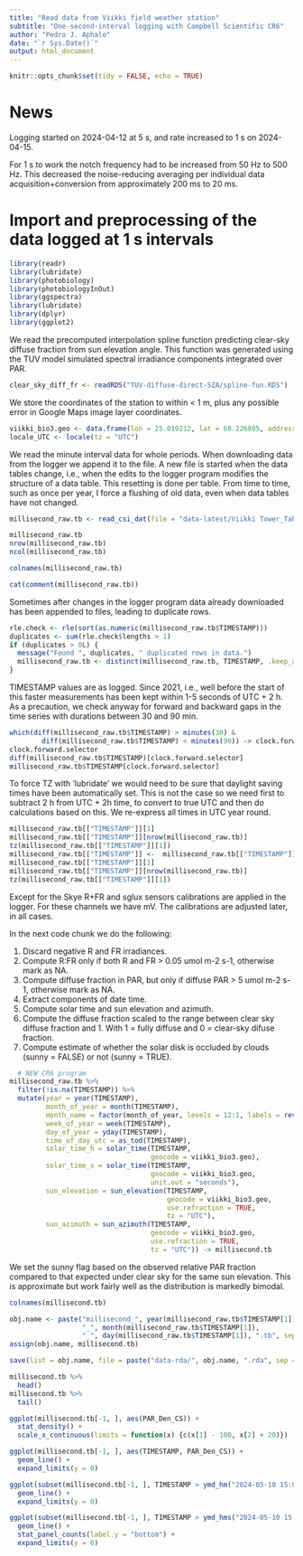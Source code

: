 ```yaml
---
title: "Read data from Viikki field weather station"
subtitle: "One-second-interval logging with Campbell Scientific CR6"
author: "Pedro J. Aphalo"
date: "`r Sys.Date()`"
output: html_document
---
```


```r
knitr::opts_chunk$set(tidy = FALSE, echo = TRUE)
```

# News

Logging started on 2024-04-12 at 5 s, and rate increased to 1 s on 2024-04-15.

For 1 s to work the notch frequency had to be increased from 50 Hz to 500 Hz.
This decreased the noise-reducing averaging per individual data 
acquisition+conversion from approximately 200 ms to 20 ms.


# Import and preprocessing of the data logged at 1 s intervals

```r
library(readr)
library(lubridate)
library(photobiology)
library(photobiologyInOut)
library(ggspectra)
library(lubridate)
library(dplyr)
library(ggplot2)
```

We read the precomputed interpolation spline function predicting clear-sky diffuse fraction from sun elevation angle. This function was generated using the TUV model simulated spectral irradiance components integrated over PAR.

```r
clear_sky_diff_fr <- readRDS("TUV-diffuse-direct-SZA/spline-fun.RDS")
```

We store the coordinates of the station to within < 1 m, plus any possible error in Google Maps image layer coordinates.

```r
viikki_bio3.geo <- data.frame(lon = 25.019212, lat = 60.226805, address = "BIO3, Viikki")
locale_UTC <- locale(tz = "UTC")
```

We read the minute interval data for whole periods. When downloading data from the logger we append it to the file. A new file is started when the data tables change, i.e., when the edits to the logger program modifies the structure of a data table. This resetting is done per table. From time to time, such as once per year, I force a flushing of old data, even when data tables have not changed. 

```r
millisecond_raw.tb <- read_csi_dat(file = "data-latest/Viikki Tower_TableMilliSecond.dat", locale = locale_UTC)

millisecond_raw.tb
nrow(millisecond_raw.tb)
ncol(millisecond_raw.tb)
```

```r
colnames(millisecond_raw.tb)
```

```r
cat(comment(millisecond_raw.tb))
```

Sometimes after changes in the logger program data already downloaded has been
appended to files, leading to duplicate rows.
```r
rle.check <- rle(sort(as.numeric(millisecond_raw.tb$TIMESTAMP)))
duplicates <- sum(rle.check$lengths > 1)
if (duplicates > 0L) {
  message("Found ", duplicates, " duplicated rows in data.")
  millisecond_raw.tb <- distinct(millisecond_raw.tb, TIMESTAMP, .keep_all = TRUE)
}
```

TIMESTAMP values are as logged. Since 2021, i.e., well before the start of this faster measurements has been kept within 1-5 seconds of UTC + 2 h. As a precaution, we check anyway for forward and backward gaps in the time series with durations between 30 and 90 min.

```r
which(diff(millisecond_raw.tb$TIMESTAMP) > minutes(30) &
        diff(millisecond_raw.tb$TIMESTAMP) < minutes(90)) -> clock.forward.selector
clock.forward.selector
diff(millisecond_raw.tb$TIMESTAMP)[clock.forward.selector]
millisecond_raw.tb$TIMESTAMP[clock.forward.selector]
```


To force TZ with 'lubridate' we would need to be sure that daylight saving times have been automatically set. This is not the case so we need first to subtract 2 h from UTC + 2h time, to convert to true UTC and then do calculations based on this. We re-express all times in UTC year round.

```r
millisecond_raw.tb[["TIMESTAMP"]][1]
millisecond_raw.tb[["TIMESTAMP"]][nrow(millisecond_raw.tb)]
tz(millisecond_raw.tb[["TIMESTAMP"]][1])
millisecond_raw.tb[["TIMESTAMP"]] <-  millisecond_raw.tb[["TIMESTAMP"]] - hours(2) # UTC + 2h -> UTC
millisecond_raw.tb[["TIMESTAMP"]][1]
millisecond_raw.tb[["TIMESTAMP"]][nrow(millisecond_raw.tb)]
tz(millisecond_raw.tb[["TIMESTAMP"]][1])
```
Except for the Skye R+FR and sglux sensors calibrations are applied in the logger. For these channels we have mV. The calibrations are adjusted later, in all cases. 

In the next code chunk we do the following:

1. Discard negative R and FR irradiances.
2. Compute R:FR only if both R and FR > 0.05 umol m-2 s-1, otherwise mark as NA.
3. Compute diffuse fraction in PAR, but only if diffuse PAR > 5 umol m-2 s-1, otherwise mark as NA.
4. Extract components of date time.
5. Compute solar time and sun elevation and azimuth.
6. Compute the diffuse fraction scaled to the range between clear sky diffuse fraction and 1. With 1 = fully diffuse and 0 = clear-sky difuse fraction.
7. Compute estimate of whether the solar disk is occluded by clouds (sunny = FALSE) or not (sunny = TRUE).

```r
  # NEW CR6 program
millisecond_raw.tb %>%
  filter(!is.na(TIMESTAMP)) %>%
  mutate(year = year(TIMESTAMP),
         month_of_year = month(TIMESTAMP),
         month_name = factor(month_of_year, levels = 12:1, labels = rev(month.name)),
         week_of_year = week(TIMESTAMP),
         day_of_year = yday(TIMESTAMP),
         time_of_day_utc = as_tod(TIMESTAMP),
         solar_time_h = solar_time(TIMESTAMP, 
                                   geocode = viikki_bio3.geo),
         solar_time_s = solar_time(TIMESTAMP, 
                                   geocode = viikki_bio3.geo, 
                                   unit.out = "seconds"),
         sun_elevation = sun_elevation(TIMESTAMP, 
                                       geocode = viikki_bio3.geo, 
                                       use.refraction = TRUE,
                                       tz = "UTC"),
         sun_azimuth = sun_azimuth(TIMESTAMP, 
                                   geocode = viikki_bio3.geo, 
                                   use.refraction = TRUE,
                                   tz = "UTC")) -> millisecond.tb
```

We set the sunny flag based on the observed relative PAR fraction compared to that expected under clear sky for the same sun elevation. This is approximate but work fairly well as the distribution is markedly bimodal.

```r
colnames(millisecond.tb)
```
```r
obj.name <- paste("millisecond_", year(millisecond_raw.tb$TIMESTAMP[1]),
                  "_", month(millisecond_raw.tb$TIMESTAMP[1]), 
                  "_", day(millisecond_raw.tb$TIMESTAMP[1]), ".tb", sep = "")
assign(obj.name, millisecond.tb)

save(list = obj.name, file = paste("data-rda/", obj.name, ".rda", sep = ""))
```


```r
millisecond.tb %>%
  head()
millisecond.tb %>%
  tail()
```

```r
ggplot(millisecond.tb[-1, ], aes(PAR_Den_CS)) +
  stat_density() +
  scale_x_continuous(limits = function(x) {c(x[1] - 100, x[2] + 20)})
```

```r
ggplot(millisecond.tb[-1, ], aes(TIMESTAMP, PAR_Den_CS)) +
  geom_line() +
  expand_limits(y = 0)
```

```r
ggplot(subset(millisecond.tb[-1, ], TIMESTAMP > ymd_hm("2024-05-10 15:03") & TIMESTAMP < ymd_hm("2024-05-10 15:05")), aes(TIMESTAMP, PAR_Den_CS)) +
  geom_line() +
  expand_limits(y = 0)

```
```r
ggplot(subset(millisecond.tb[-1, ], TIMESTAMP > ymd_hms("2024-05-10 15:03:30") & TIMESTAMP < ymd_hms("2024-05-10 15:03:45")), aes(TIMESTAMP, PAR_Den_CS)) +
  geom_line() +
  stat_panel_counts(label.y = "bottom") +
  expand_limits(y = 0)
```
